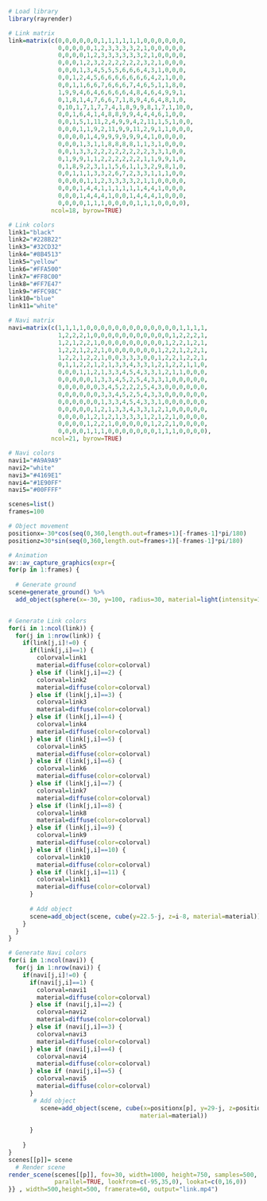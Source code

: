 
```{r}
# Load library
library(rayrender)

# Link matrix
link=matrix(c(0,0,0,0,0,0,1,1,1,1,1,1,0,0,0,0,0,0,
              0,0,0,0,0,1,2,3,3,3,3,2,1,0,0,0,0,0,
              0,0,0,0,1,2,3,3,3,3,3,3,2,1,0,0,0,0,
              0,0,0,1,2,3,2,2,2,2,2,2,3,2,1,0,0,0,
              0,0,0,1,3,4,5,5,5,6,6,6,4,3,1,0,0,0,
              0,0,1,2,4,5,6,6,6,6,6,6,6,4,2,1,0,0,
              0,0,1,1,6,6,7,6,6,6,7,4,6,5,1,1,8,0,
              1,9,9,4,6,4,6,6,6,6,4,8,4,6,4,9,9,1,
              0,1,8,1,4,7,6,6,7,1,8,9,4,6,4,8,1,0,
              0,10,1,7,1,7,7,4,1,8,9,9,8,1,7,1,10,0,
              0,0,1,6,4,1,4,8,8,9,9,4,4,4,6,1,0,0,
              0,0,1,5,1,11,2,4,9,9,4,2,11,1,5,1,0,0,
              0,0,0,1,1,9,2,11,9,9,11,2,9,1,1,0,0,0,
              0,0,0,0,1,4,9,9,9,9,9,9,4,1,0,0,0,0,
              0,0,0,1,3,1,1,8,8,8,8,1,1,3,1,0,0,0,
              0,0,1,3,3,2,2,2,2,2,2,2,2,3,3,1,0,0,
              0,1,9,9,1,1,2,2,2,2,2,2,1,1,9,9,1,0,
              0,1,8,9,2,3,1,1,5,6,1,1,3,2,9,8,1,0,
              0,0,1,1,1,3,3,2,6,7,2,3,3,1,1,1,0,0,
              0,0,0,0,1,1,2,3,3,3,3,2,1,1,0,0,0,0,
              0,0,0,1,4,4,1,1,1,1,1,1,4,4,1,0,0,0,
              0,0,0,1,4,4,4,1,0,0,1,4,4,4,1,0,0,0,
              0,0,0,0,1,1,1,0,0,0,0,1,1,1,0,0,0,0),
            ncol=18, byrow=TRUE)

# Link colors
link1="black"
link2="#228B22" 
link3="#32CD32"
link4="#8B4513"
link5="yellow"
link6="#FFA500"
link7="#FF8C00"
link8="#FF7E47"
link9="#FFC98C"
link10="blue"
link11="white"

# Navi matrix
navi=matrix(c(1,1,1,1,0,0,0,0,0,0,0,0,0,0,0,0,0,1,1,1,1,
              1,2,2,2,1,0,0,0,0,0,0,0,0,0,0,0,1,2,2,2,1,
              1,2,1,2,2,1,0,0,0,0,0,0,0,0,0,1,2,2,1,2,1,
              1,2,2,1,2,2,1,0,0,0,0,0,0,0,1,2,2,1,2,2,1,
              1,2,2,1,2,2,1,0,0,3,3,3,0,0,1,2,2,1,2,2,1,
              0,1,1,2,2,1,2,1,3,3,4,3,3,1,2,1,2,2,1,1,0,
              0,0,0,1,1,2,1,3,3,4,5,4,3,3,1,2,1,1,0,0,0,
              0,0,0,0,0,1,3,3,4,5,2,5,4,3,3,1,0,0,0,0,0,
              0,0,0,0,0,0,3,4,5,2,2,2,5,4,3,0,0,0,0,0,0,
              0,0,0,0,0,0,3,3,4,5,2,5,4,3,3,0,0,0,0,0,0,
              0,0,0,0,0,0,1,3,3,4,5,4,3,3,1,0,0,0,0,0,0,
              0,0,0,0,0,1,2,1,3,3,4,3,3,1,2,1,0,0,0,0,0,
              0,0,0,0,1,2,1,2,1,3,3,3,1,2,1,2,1,0,0,0,0,
              0,0,0,0,1,2,2,1,0,0,0,0,0,1,2,2,1,0,0,0,0,
              0,0,0,0,1,1,1,0,0,0,0,0,0,0,1,1,1,0,0,0,0),
            ncol=21, byrow=TRUE)

# Navi colors
navi1="#A9A9A9"
navi2="white" 
navi3="#4169E1"
navi4="#1E90FF"
navi5="#00FFFF"

scenes=list()
frames=100

# Object movement
positionx=-30*cos(seq(0,360,length.out=frames+1)[-frames-1]*pi/180)
positionz=30*sin(seq(0,360,length.out=frames+1)[-frames-1]*pi/180)

# Animation
av::av_capture_graphics(expr={
for(p in 1:frames) { 
  
  # Generate ground
scene=generate_ground() %>%
  add_object(sphere(x=-30, y=100, radius=30, material=light(intensity=10)))


# Generate Link colors
for(i in 1:ncol(link)) {
  for(j in 1:nrow(link)) {
    if(link[j,i]!=0) {
      if(link[j,i]==1) {
        colorval=link1
        material=diffuse(color=colorval)
      } else if (link[j,i]==2) {
        colorval=link2
        material=diffuse(color=colorval)
      } else if (link[j,i]==3) {
        colorval=link3
        material=diffuse(color=colorval)      
      } else if (link[j,i]==4) {
        colorval=link4
        material=diffuse(color=colorval)
      } else if (link[j,i]==5) {
        colorval=link5
        material=diffuse(color=colorval)   
      } else if (link[j,i]==6) {
        colorval=link6
        material=diffuse(color=colorval)  
      } else if (link[j,i]==7) {
        colorval=link7
        material=diffuse(color=colorval)   
      } else if (link[j,i]==8) {
        colorval=link8
        material=diffuse(color=colorval)   
      } else if (link[j,i]==9) {
        colorval=link9
        material=diffuse(color=colorval)   
      } else if (link[j,i]==10) {
        colorval=link10
        material=diffuse(color=colorval)   
      } else if (link[j,i]==11) {
        colorval=link11
        material=diffuse(color=colorval)   
      }
      
      # Add object
      scene=add_object(scene, cube(y=22.5-j, z=i-8, material=material))
    }
  }
}

# Generate Navi colors
for(i in 1:ncol(navi)) {
  for(j in 1:nrow(navi)) {
    if(navi[j,i]!=0) {
      if(navi[j,i]==1) {
        colorval=navi1
        material=diffuse(color=colorval)
      } else if (navi[j,i]==2) {
        colorval=navi2
        material=diffuse(color=colorval)
      } else if (navi[j,i]==3) {
        colorval=navi3
        material=diffuse(color=colorval)      
      } else if (navi[j,i]==4) {
        colorval=navi4
        material=diffuse(color=colorval)
      } else if (navi[j,i]==5) {
        colorval=navi5
        material=diffuse(color=colorval)   
      } 
       # Add object
         scene=add_object(scene, cube(x=positionx[p], y=29-j, z=positionz[p]-i+8, 
                                     material=material))
      
      }
 
    }
}
scenes[[p]]= scene  
  # Render scene
render_scene(scenes[[p]], fov=30, width=1000, height=750, samples=500,
             parallel=TRUE, lookfrom=c(-95,35,0), lookat=c(0,16,0))
}} , width=500,height=500, framerate=60, output="link.mp4")
```



